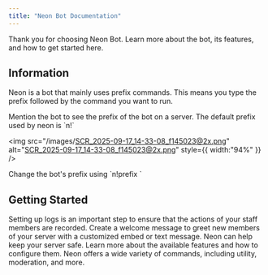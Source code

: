 ```yaml
---
title: "Neon Bot Documentation"
---
```


Thank you for choosing Neon Bot. Learn more about the bot, its features, and how to get started here.

## Information

Neon is a bot that mainly uses prefix commands. This means you type the prefix followed by the command you want to run.

<Info>
  Mention the bot to see the prefix of the bot on a server. The default prefix used by neon is `n!`

  <img
    src="/images/SCR_2025-09-17_14-33-08_f145023@2x.png"
    alt="SCR_2025-09-17_14-33-08_f145023@2x.png"
    style={{ width:"94%" }}
  />
</Info>

<Note>
  Change the bot's prefix using `n!prefix <new prefix>`
</Note>

## Getting Started

<Columns cols={2}>
  <Card title="Set up logging" icon="list" color="#9597ED" horizontal href="/logs">
    Setting up logs is an important step to ensure that the actions of your staff members are recorded.
  </Card>
  <Card title="Set a welcome message" icon="palette" color="#9597ED" horizontal href="automessages">
    Create a welcome message to greet new members of your server with a customized embed or text message.
  </Card>
  <Card title="Set up security features" icon="lock" color="#9597ED" horizontal href="/security">
    Neon can help keep your server safe. Learn more about the available features and how to configure them.
  </Card>
  <Card title="Learn more about all the commands" icon="command" color="#9597ED" horizontal href="/commands">
    Neon offers a wide variety of commands, including utility, moderation, and more.
  </Card>
</Columns>